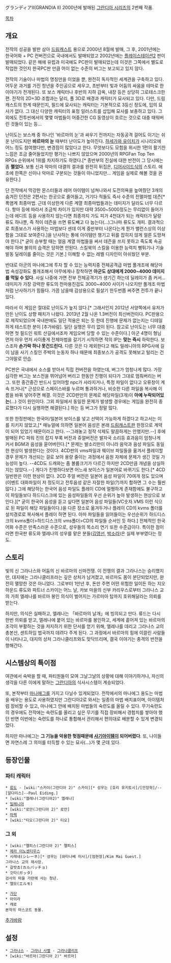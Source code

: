 グランディアII(GRANDIA II)
2000년에 발매된 [[그란디아 시리즈]]의 2번째 작품.

[[목차]]

== 개요 ==
전작의 성공을 발판 삼아 [[드림캐스트]] 용으로 2000년 8월에 발매, 그 후, 2001년에는 한국어화 + PC 컨버전으로 국내에서도 발매되었고 2002년에는 [[플레이스테이션2]] 판이 발매되었다. 같은 해에 유럽과 미국에도 PC판이 발매되었는데 이것은 그쪽에서 별도로 작업한 것인지 한국PC판 만큼 어이 없는 수준의 버그는 보고되고 있지 않다. 

전작의 기술이나 마법의 명칭만을 이었을 뿐, 완전히 독자적인 세계관을 구축하고 있다. 어두운 과거를 가진 청년을 주인공으로 세우고, 초반부터 빛과 어둠의 싸움을 테마로 한 이야기가 전개된다. 또 보스 캐릭터나 후반의 지하 감옥, 내장 등은 상당히 그로테스크한 편. 전작의 2D+3D 조합과는 달리, 풀 3D로 배경과 캐릭터가 묘사되고 있다. 다만, 드림캐스트의 한계 때문인지, 필드에 묘사되는 캐릭터는 기본적으로 3등신 정도에, 입의 묘사가 없다. 그 대신 다양한 캐릭터의 표정 일러스트를 삽입해 묘사를 보충하고 있다. 그 외에도 전투씬에서의 몇몇 마법들이 어중간한 CG 동영상이 흐르는 것으로 대충 때워버린 것들이 있는 등... 

난이도는 보스캐 중 하나인 '바르마의 눈'과 싸우기 전까지는 자동공격 걸어도 이기는 쉬운 난이도지만 '''바르마의 눈''' 때부터 난이도가 높아진다. [[하세가와 유이치]]가 시나리오에 어느 정도 참여했다만, 변경점이 많았다고 한다. 무엇보다도 모험을 위시한 1편의 활기찬 느낌은 조금 줄어들었지만 평가는 나쁘지 않았으며 2000년의 RPGFan Top Ten RPGs 순위에서 1위를 차지하기도 하였다.[* 종반부의 진실에 대한 반전이 그 당시에는 좀 '''쩔었다.''' 보통 신과 악마의 대결의 결과를 완전히 뒤집은, [[디어사이드]]식의 스토리. 애초에 한쪽은 신이나 악마로 구분되는 것들이 아니었지만… 게임을 실제로 해볼 것을 권유한다.]

단 전작에서 막강한 몬스터들과 레어 아이템이 넘쳐나와서 도전의욕을 높여줬던 3개의 숨겨진 던전은 2편서는 한곳으로 줄어들고, 거기다 적들도 즉사 수준의 전멸마법 데즌[* 폭염계 최종마법. 근데 이상한게 다른 계열 최종마법들과는 데미지가 달라도 너무 다르다. 항마 등에 따라서 조금씩 차이가 있지만 대략 3500~5000정도는 무리없이 들어가는데 에디트 등을 사용하지 않는다면 최종까지 가도 피가 4천대가 되는 캐릭터가 달랑 류도 하나뿐, 즉 적이 데즌을 쓰면 류도빼고 다 눕는다(…)그나마 류도도 개피. 결과적으로 최종보스가 사용하는 마법보다 센데 이게 중반부터 나온다는게 뭔가 밸런스상의 이상함을 그대로 보여준다.]을 난사하는 통에 아이템만 챙기고 뒤를 잡히지 않게 얼른 도망쳐야 한다.[* 굳이 승부할 때는 얼음 계열 마법들을 써서 데즌을 쓰지 못하고 죽도록 속공해야 하며 불의의 습격은 당하면 안된다. 스킬북의 스킬을 이용한 능력치 뻥튀기나 기술발동 딜레이를 줄이는 것은 기본.] 이해할 수 없는 레벨 디자인이 아쉬웠던 부분.

반대로 아군의 마나에그에 투자 할 수 있는 능력치중 전체공격급 마법 풀개조에 해당마법 속성강화도 풀개조해서 아무에게나 장착하면 '''아군도 상대에게 2000~4000 데미지를 먹일 수 있다'''. 사실 나중에 가면 전부 전체공격기가 생기긴 하는데 딜레이가 좀 커서… 데미지가 가장 강력한 류도의 천마용진검도 3000~4000 사이가 나오지만 풀개조 마법처럼 난사하기가 힘들다. 가끔 남을때 감상용으로 필살기 한두번쯤 써주면 전투가 끝나있다. 

따라서 이 게임은 절대로 난이도가 높지 않다.[* 그래서인지 2012년 서양쪽에서 유저가 만든 난이도 상향 패치가 나왔다. 2013년 2월 나온 1.3버전이 최신버전이다. PC판용으로 제작되었으며 국내판에도 일단 적용은 되는 듯 한데 진행에 문제가 없는지는 디테일하게 테스트한 분이 [추가바람]. 일단 실행은 무리 없이 된다. 참고로 난이도는 너무 대충 하면 첫 필드인 워트 산길에서조차 게임오버 당할 수 있는 수준이다.] 아군 4명이 형님 먼저 아우 먼저 사이좋게 전체마법을 갈기기 시작하면 적의 IP는 '''맞는 즉시''' 하락한다. 보스조차 '''손가락 하나 못건드린다.''' 다른 것은 다 제외한다고 해도 밀레니아의 RPG사에 길이 남을 사기 스킬인 주박의 눈동자 하나 때문에 최종보스가 공격도 못해보고 털리는 건 그야말로 안습.

PC판은 국내에서 소스를 받아서 직접 컨버전을 하였는데, 버그가 엄청나게 많다. 가장 심각한 버그는 보스전을 뛰어넘어 버리고 한동안 진행이 되다가 그대로 멈춰버리는 버그. 또한 중간중간 반드시 있어야할 npc가 사라지거나, 특정 파일이 없다고 오류창이 계속 뜨거나[* 근성으로 스페이스바를 누르며 통과하거나, 비슷한 다른 파일을 복사해 이름을 바꿔 넣어주면 해결. 이것은 2CD판만의 문제로 해당파일(3개)이 '''아예 누락되어있는'''(...) 것이 원인이다. 그외 파일에서 동일한 문제가 발생할 경우에는 게임을 완전히 종료했다가 다시 실행하면 해결된다.] 하는 등 버그가 정말 많다.

또한 한정판에는 한국어/일본어 보이스를 넣고 선택이 가능하게 하겠다고 하고서는 이를 지키지 않았고,[* 매뉴얼에 의하면 일본어 음성은 본래 [[드림캐스트]]판 한정으로 계약이 되어 있었기 때문이라고 한다. --그래놓고 정작 삭제도 말끔하게는 안했지만.--] 후에 발매된 PC 파워 진의 잡지 부록 버전과 쥬얼버전은 발자국 소리등 효과음이 엄청나게 커서 BGM과 음성을 묻어버린다.[* 문제는 발소리만이 아니라 음악과 음성 파일도 동일한 현상이 발생한다는 것이다. 4CD판의 vms파일과 웨이브 파일들을 옮겨서 플레이할 경우 문제가 개선되는 걸로 보아 용량 줄이는 과정에서 음원 자체에 문제가 생긴 것일 가능성이 높다. --4CD도 드캐와는 좀 볼륨크기가 다르긴 하지만 2CD만큼 개념을 상실하지는 않았다.--] 게다가 진행하다보면 어느새 보이스가 일본어로 바뀌기도 한다.[* 4CD 일반판은 이런 현상이 없다. 2CD 주얼 버전은 일본어 음성 파일이 70여개 정도 있으며(이벤트 대화파일이 저 정도이고 전투음성 같은 자잘한 파일(?)까지 합하면 그 수는 훨씬 많다.) 그에 해당하는 한국어 음성 파일도 플레이 CD에 멀쩡하게 존재함에도 불구하고 이 파일들보다 하드디스크에 있는 음성파일들의 우선 순위가 높아 발생하는 현상으로 보인다.][* 굳이 한국어 음성을 듣고 싶다면 일본어 음성 파일들(VC숫자.VMS 이런 식으로 된 파일이 해당 파일들이다.)을 다른 장소로 옮겨두거나 플레이 CD의 kvms 폴더를 설치경로로 복사해서 플레이 하면 된다. 아마 파일들을 읽어들이는 우선순위가 하드디스크의 kvms폴더>하드디스크의 vms폴더>CD의 파일들 순서인 듯 하다.] 전체적인 한국어화 수준은 만족스러운 수준으로, 성우들의 목소리 연기 또한 수준급이다. 특이한 점이라면 한국판 류도와 엘레나의 성우를 맡은 분들([[김영선]], [[박소라]])은 실제 부부였다는 정도.

== 스토리 ==
빛의 신 그라나스와 어둠의 신 바르마의 신마전쟁. 이 전쟁의 결과 그라나스는 승리했지만, 대지에는 그라나클리프라는 깊은 상처가 남겨졌고, 바르마도 몸이 분단되었지만, 완전히 멸망한 것은 아니었다. 그로부터 1만년 후, 돈만 주면 어떤 위험한 일이든 하는 지오하운드 류도와 파트너 스카이는 어느 날, 카보 마을의 신부 카리우스로부터 그라나스 교의 가희 엘레나를 바르마 봉인 의식이 벌어지는 가르미아 탑까지 호위해달라는 의뢰를 받는다.

하지만, 의식은 실패하고, 엘레나는 「바르마의 날개」에 빙의되고 만다. 류드는 다시 한번 의뢰를 받고, 엘레나에 붙어 있는 바르마를 봉인하고, 세계에 흩어져 있는 바르마의 조각이 부활하는 것을 저지하기 위한 단서를 얻기 위해, 엘레나를 데리고 그라나스 교의 총본산, 센트하임 법국까지 데려다 주게 된다. 그 과정에서 바르마의 힘에 이끌린 사람들이 나타나고, 대지의 상처 그라나클리프와도 맞닥뜨리며, 결국 이야기는 충격의 반전을 향해간다. 

== 시스템상의 특이점 ==
여관에서 숙박을 할 때, 파티원들이 모여 그날그날의 상황에 대해 이야기하거나, 자신의 생각을 다른 이에게 말하는 [[그란디아]]의 식사시스템이 계승되었다.

또, 본작부터 [[마나에그]]를 가지고 다닐수 있게되었다. 전작에서의 마나에그 용도는 마법을 배우는 용도로 사용하였지만 그란디아2로 와서는 일종의 마법 배치표이며, 아이템처럼 장비할 수 있고, 마나에그 안에 배치된 마법들의 숙련도를 올릴 수 있다. 무기숙련도의 경우에도 전작에는 숙련도를 올리고 싶은 무기를 직접 장비해서 경험치를 쌓아야 했던 반면 이번에는 숙련도를 하나로 통합해서 관리해서 편의대로 배분할 수 있게 변경되었다.

하지만 마나에그는 '''그 기능을 악용한 헛점때문에 [[사기아이템]]이 되어버렸다'''. 또, 나이들면 자연스레 그 의미를 터득할 수 있는 묘사(…)가 몇 군데 있다.

== 등장인물 ==
=== 파티 캐릭터 ===
 * [[류도]] - [wiki:"스카이(그란디아 2)" 스카이][* 성우는 [호리 유키토시]/[안장혁]/--[알다리스]--Paul Eiding.]
 * [wiki:"엘레나(그란디아2)" 엘레나]
 * [[밀레니아]]
 * [wiki:"로안(그란디아 2)" 로안]
 * [[마렉]]
 * [wiki:"티오(그란디아 2)" 티오]

=== 그 외 ===
 * [wiki:"멜피스(그란디아 2)" 멜피스]
 * [[제라 이노센티우스]]
 * 시레네(シレーネ)[* 성우는 [와타나베 미사]/[엄현정]/Kim Mai Guest.]
 그라나스 교의 제사장.
 * 갈밧쵸(カルパッチョ)
 * 갓타(ガッタ)
 검사의 마을 가란에 사는 청년.
 * 엘모(エルモ)

 * [[가단]]
 * 아이라
 * 캐로
 본작의 마스코트 동물.

[[추가바람]]

== 설정 ==
 * [[그라나스]] - [[그라나 사벨]] - [[그라나클리프]]
 * [wiki:"바르마(그란디아 2)" 바르마]
